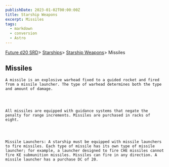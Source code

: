 ```yaml
---
publishDate: 2023-01-02T00:00:00Z
title: Starship Weapons
excerpt: Missiles
tags:
  - markdown
  - conversion
  - Astro
---
```







[Future d20 SRD](/#futureD20)> [Starships](future-d20-srd-starships-index)> [Starship Weapons](future-d20-srd-starships-starship-weapons-index)> Missiles
    




## Missiles
   



    A missile is an explosive warhead fixed to a guided rocket and fired from a missile launcher. The type of warhead determines both the type and amount of damage.
   



    All missiles are equipped with guidance systems that negate the penalty for range increments. Missiles are purchased in racks of eight.
   



    Missile Launchers: A starship must be equipped with missile launchers to fire missiles. Each type of missile has its own type of missile launcher; for example, a launcher designed to fire CHE missiles cannot fire KE submunition missiles. Missiles can fire in any direction. A missile launcher has a purchase DC of 20.
   





